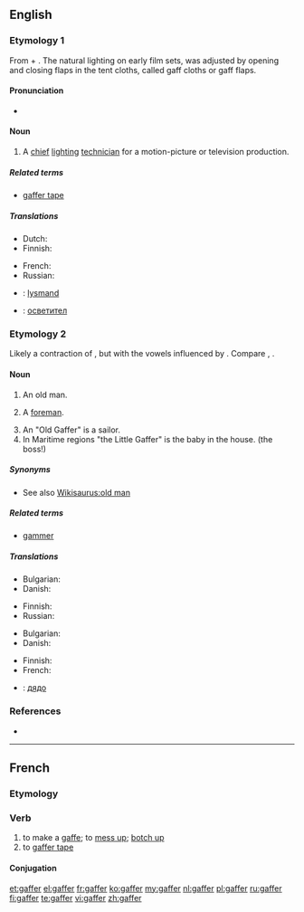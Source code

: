 ==English==

===Etymology 1===
From {{etyl|enm|en}} {{term|gaffe||a hook|lang=enm}} + {{term|-er}}. The natural lighting on early film sets, was adjusted by opening and closing flaps in the tent cloths, called gaff cloths or gaff flaps.

====Pronunciation====
* {{rhymes|æfə(r)}}

====Noun====
{{en-noun}}

# {{film}} A [[chief]] [[lighting]] [[technician]] for a motion-picture or television production.

=====Related terms=====
* [[gaffer tape]]

=====Translations=====
{{trans-top|chief lighting technician}}
* Dutch: {{t+|nl|gaffer}}
* Finnish: {{t|fi|valaistusmestari}}
{{trans-mid}}
* French: {{t|fr|éclairagiste|m|f}}
* Russian: {{t|ru|главный осветитель|m|tr=glávnyj osvetítelʼ|sc=Cyrl}}
{{trans-bottom}}

{{checktrans-top}}
* {{ttbc|da}}: [[lysmand]]
* {{ttbc|bg}}: [[осветител]] {{m}}
{{trans-bottom}}

===Etymology 2===
Likely a contraction of {{term|godfather}}, but with the vowels influenced by {{term|grandfather}}. Compare {{etyl|fr|-}} {{term|compère|lang=fr}}, {{etyl|de|-}} {{term|gevatter|lang=de}}.

====Noun====
{{en-noun}}

# {{colloquial}} An old man.
# {{British}} A [[foreman]].
# An "Old Gaffer" is a sailor.
# In Maritime regions "the Little Gaffer" is the baby in the house. (the boss!)

=====Synonyms=====
* See also [[Wikisaurus:old man]]

=====Related terms=====
* [[gammer]]

=====Translations=====
{{trans-top|old man}}
* Bulgarian: {{t+|bg|старец|m}}
* Danish: {{t|da|gammel mand}}
{{trans-mid}}
* Finnish: {{t+|fi|ukko}}
* Russian: {{t|ru|старик|m|tr=starík|sc=Cyrl}}
{{trans-bottom}}

{{trans-top|foreman}}
* Bulgarian: {{t+|bg|надзирател|m}}
* Danish: {{t|da|formand}}
{{trans-mid}}
* Finnish: {{t+|fi|pomo}}
* French: {{t|fr|contre-maître|m}}
{{trans-bottom}}

{{checktrans-top}}
* {{ttbc|bg}}: [[дядо]] {{n}}
{{trans-bottom}}

===References===
* {{R:OED Online|code=50091544|title=gaffer|date=1989}}
----
==French==

===Etymology===
{{suffix|lang=fr|gaffe|er}}

===Verb===
{{fr-verb}}

# to make a [[gaffe]]; to [[mess up]]; [[botch up]]
# to [[gaffer tape]]

====Conjugation====
{{fr-conj-er|gaff|avoir}}

[[et:gaffer]]
[[el:gaffer]]
[[fr:gaffer]]
[[ko:gaffer]]
[[my:gaffer]]
[[nl:gaffer]]
[[pl:gaffer]]
[[ru:gaffer]]
[[fi:gaffer]]
[[te:gaffer]]
[[vi:gaffer]]
[[zh:gaffer]]